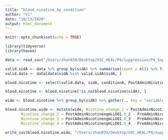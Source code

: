 ```yaml
---
title: "blood_nicotine_by_condition"
author: "Yi"
date: "10/13/2020"
output: html_document
---
```


```r
knitr::opts_chunk$set(echo = TRUE)
```

```r
library(tidyverse)
library(haven)
```

```r
data <- read_sav("/Users/zhan039/Desktop/USC_HEAL/P4/suppression/P4_Suppression_Blood.sav")

```

```r
valid.sidA <- data %>% group_by(sidA) %>% summarise(count = n()) %>% filter(., count >= 4) %>% select(., sidA)
valid.data <- data[data$sidA %in% valid.sidA$sidA, ]

blood.nicotine <- select(valid.data, sidA, conditionA, PostAdminNicotinengmLLOQ1.0, PreAdminNicotinengmLLOQ1.0)

blood.nicotine <- blood.nicotine[!is.na(blood.nicotine$sidA), ]

wide <- blood.nicotine %>% group_by(sidA) %>% gather(., key = "variable", value = "value", PostAdminNicotinengmLLOQ1.0, PreAdminNicotinengmLLOQ1.0) %>% arrange(sidA) %>% unite(., newvariable, variable, conditionA, sep = "_") %>% spread(., newvariable, value)

blood.nicotine.wide <- mutate(wide, Nicotine_change_1 = PostAdminNicotinengmLLOQ1.0_1 - PreAdminNicotinengmLLOQ1.0_1,
       Nicotine_change_2 = PostAdminNicotinengmLLOQ1.0_2 - PreAdminNicotinengmLLOQ1.0_2,
       Nicotine_change_3 = PostAdminNicotinengmLLOQ1.0_3 - PreAdminNicotinengmLLOQ1.0_3,
       Nicotine_change_4 = PostAdminNicotinengmLLOQ1.0_4 - PreAdminNicotinengmLLOQ1.0_4)
```

```r
write_sav(blood.nicotine.wide, "/Users/zhan039/Desktop/USC_HEAL/P4/suppression/YZ/blood_nicotine_wide.sav")
```

